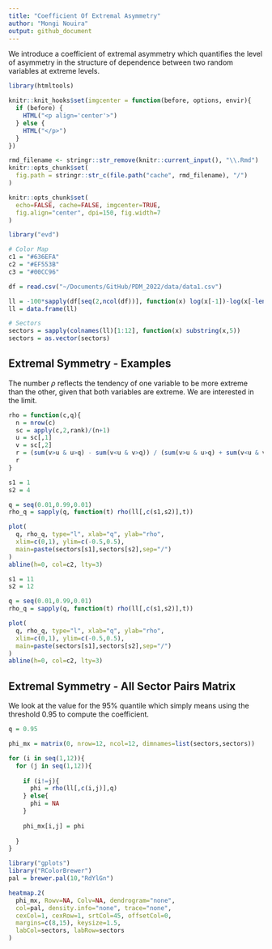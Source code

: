 ```yaml
---
title: "Coefficient Of Extremal Asymmetry"
author: "Mongi Nouira"
output: github_document
---
```


We introduce a coefficient of extremal asymmetry which quantifies the level of asymmetry in the structure of dependence between two random variables at extreme levels.

```r
library(htmltools)

knitr::knit_hooks$set(imgcenter = function(before, options, envir){
  if (before) {
    HTML("<p align='center'>")
  } else {
    HTML("</p>")
  }
})

rmd_filename <- stringr::str_remove(knitr::current_input(), "\\.Rmd")
knitr::opts_chunk$set(
  fig.path = stringr::str_c(file.path("cache", rmd_filename), "/")
)

knitr::opts_chunk$set(
  echo=FALSE, cache=FALSE, imgcenter=TRUE, 
  fig.align="center", dpi=150, fig.width=7
)

library("evd")

# Color Map
c1 = "#636EFA"
c2 = "#EF553B"
c3 = "#00CC96"
```

```r
df = read.csv("~/Documents/GitHub/PDM_2022/data/data1.csv")

ll = -100*sapply(df[seq(2,ncol(df))], function(x) log(x[-1])-log(x[-length(df$Date)]))
ll = data.frame(ll)

# Sectors
sectors = sapply(colnames(ll)[1:12], function(x) substring(x,5))
sectors = as.vector(sectors)
```

## Extremal Symmetry - Examples

The number $\rho$ reflects the tendency of one variable to be more extreme than the other, given that both variables are extreme. We are interested in the limit.

```r
rho = function(c,q){
  n = nrow(c)
  sc = apply(c,2,rank)/(n+1)
  u = sc[,1]
  v = sc[,2]
  r = (sum(v>u & u>q) - sum(v<u & v>q)) / (sum(v>u & u>q) + sum(v<u & v>q))
  r
}
```

```r
s1 = 1
s2 = 4

q = seq(0.01,0.99,0.01)
rho_q = sapply(q, function(t) rho(ll[,c(s1,s2)],t))

plot(
  q, rho_q, type="l", xlab="q", ylab="rho",
  xlim=c(0,1), ylim=c(-0.5,0.5),
  main=paste(sectors[s1],sectors[s2],sep="/")
)
abline(h=0, col=c2, lty=3)
```
```r
s1 = 11
s2 = 12

q = seq(0.01,0.99,0.01)
rho_q = sapply(q, function(t) rho(ll[,c(s1,s2)],t))

plot(
  q, rho_q, type="l", xlab="q", ylab="rho",
  xlim=c(0,1), ylim=c(-0.5,0.5),
  main=paste(sectors[s1],sectors[s2],sep="/")
)
abline(h=0, col=c2, lty=3)
```
## Extremal Symmetry - All Sector Pairs Matrix

We look at the value for the 95% quantile which simply means using the threshold 0.95 to compute the coefficient.

```r
q = 0.95

phi_mx = matrix(0, nrow=12, ncol=12, dimnames=list(sectors,sectors))

for (i in seq(1,12)){
  for (j in seq(1,12)){
    
    if (i!=j){
      phi = rho(ll[,c(i,j)],q)
    } else{
      phi = NA
    }
    
    phi_mx[i,j] = phi
    
  }
}
```

```r
library("gplots")
library("RColorBrewer")
pal = brewer.pal(10,"RdYlGn")

heatmap.2(
  phi_mx, Rowv=NA, Colv=NA, dendrogram="none",
  col=pal, density.info="none", trace="none",
  cexCol=1, cexRow=1, srtCol=45, offsetCol=0,
  margins=c(8,15), keysize=1.5,
  labCol=sectors, labRow=sectors
)
```

